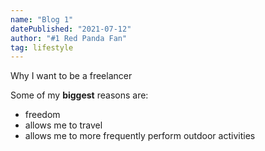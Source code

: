 ```yaml
---
name: "Blog 1"
datePublished: "2021-07-12"
author: "#1 Red Panda Fan"
tag: lifestyle
---
```


Why I want to be a freelancer

Some of my **biggest** reasons are:
* freedom
* allows me to travel
* allows me to more frequently perform outdoor activities
